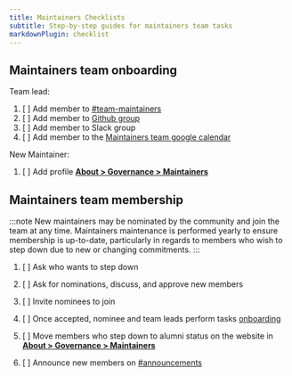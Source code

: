 ```yaml
---
title: Maintainers Checklists
subtitle: Step-by-step guides for maintainers team tasks
markdownPlugin: checklist
---
```


## Maintainers team onboarding

Team lead:

1. [ ] Add member to [#team-maintainers](https://nfcore.slack.com/archives/C043UU89KKQ)
2. [ ] Add member to [Github group](https://github.com/orgs/nf-core/teams/maintainers)
3. [ ] Add member to Slack group
4. [ ] Add member to the [Maintainers team google calendar](https://calendar.google.com/calendar/u/0?cid=ZDA3MmVkOGI1NzQ0YWViOWE3ZjBkMDE4YjFjZWE1OGE5M2MwZDZlZTIyMzM1YWE5YzA0NTlmODg0YTZkMDNkZEBncm91cC5jYWxlbmRhci5nb29nbGUuY29t)

New Maintainer:

1. [ ] Add profile [**About > Governance > Maintainers**](https://nf-co.re/governance#maintainers)

## Maintainers team membership

:::note
New maintainers may be nominated by the community and join the team at any time.
Maintainers maintenance is performed yearly to ensure membership is up-to-date, particularly in regards to members who wish to step down due to new or changing commitments.
:::

1. [ ] Ask who wants to step down
2. [ ] Ask for nominations, discuss, and approve new members
3. [ ] Invite nominees to join
4. [ ] Once accepted, nominee and team leads perform tasks [onboarding](#maintainers-team-onboarding)
5. [ ] Move members who step down to alumni status on the website in [**About > Governance > Maintainers**](https://nf-co.re/governance#maintainers)

6. [ ] Announce new members on [#announcements](https://nfcore.slack.com/archives/CE6P95170)
